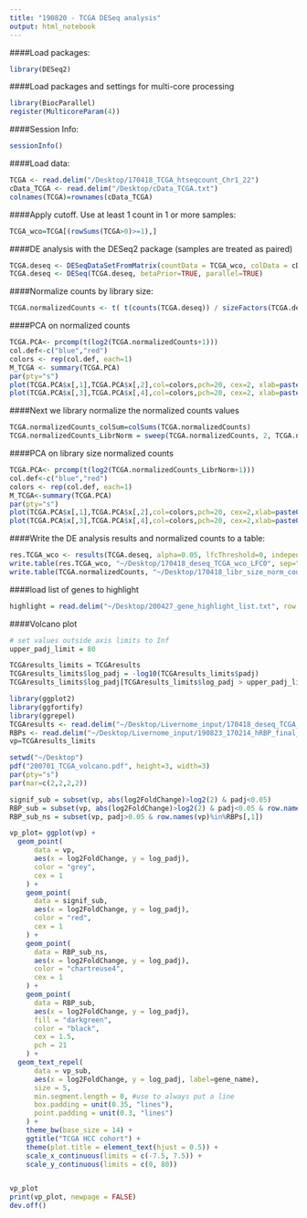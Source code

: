 ```yaml
---
title: "190820 - TCGA DESeq analysis"
output: html_notebook
---
```


####Load packages:
```r
library(DESeq2)
```

####Load packages and settings for multi-core processing
```r
library(BiocParallel)
register(MulticoreParam(4))
```


####Session Info:
```r
sessionInfo()
```

####Load data:
```r
TCGA <- read.delim("/Desktop/170418_TCGA_htseqcount_Chr1_22")
cData_TCGA <- read.delim("/Desktop/cData_TCGA.txt")
colnames(TCGA)=rownames(cData_TCGA)
```

####Apply cutoff. Use at least 1 count in 1 or more samples:
```r
TCGA_wco=TCGA[(rowSums(TCGA>0)>=1),]
```

####DE analysis with the DESeq2 package (samples are treated as paired)
```r
TCGA.deseq <- DESeqDataSetFromMatrix(countData = TCGA_wco, colData = cData_TCGA, design = ~ ID + Stage)
TCGA.deseq <- DESeq(TCGA.deseq, betaPrior=TRUE, parallel=TRUE)
```

####Normalize counts by library size:
```r
TCGA.normalizedCounts <- t( t(counts(TCGA.deseq)) / sizeFactors(TCGA.deseq) )
```

####PCA on normalized counts
```r
TCGA.PCA<- prcomp(t(log2(TCGA.normalizedCounts+1)))
col.def<-c("blue","red")
colors <- rep(col.def, each=1)
M_TCGA <- summary(TCGA.PCA)
par(pty="s")
plot(TCGA.PCA$x[,1],TCGA.PCA$x[,2],col=colors,pch=20, cex=2, xlab=paste0("PC1 (", round(M_TCGA$importance[2,1]*100), "%)"),ylab=paste0("PC2 (", round(M_TCGA$importance[2,2]*100), "%)"))
plot(TCGA.PCA$x[,3],TCGA.PCA$x[,4],col=colors,pch=20, cex=2, xlab=paste0("PC3 (", round(M_TCGA$importance[2,3]*100), "%)"),ylab=paste0("PC4 (", round(M_TCGA$importance[2,4]*100), "%)"))
```

####Next we library normalize the normalized counts values
```r
TCGA.normalizedCounts_colSum=colSums(TCGA.normalizedCounts)
TCGA.normalizedCounts_LibrNorm = sweep(TCGA.normalizedCounts, 2, TCGA.normalizedCounts_colSum, `/`)*(mean(colSums(TCGA.normalizedCounts)))
```

####PCA on library size normalized counts
```r
TCGA.PCA<- prcomp(t(log2(TCGA.normalizedCounts_LibrNorm+1)))
col.def<-c("blue","red")
colors <- rep(col.def, each=1)
M_TCGA<-summary(TCGA.PCA)
par(pty="s")
plot(TCGA.PCA$x[,1],TCGA.PCA$x[,2],col=colors,pch=20, cex=2,xlab=paste0("PC1 (", round(M_TCGA$importance[2,1]*100), "%)"),ylab=paste0("PC2 (", round(M_TCGA$importance[2,2]*100),"%)"))
plot(TCGA.PCA$x[,3],TCGA.PCA$x[,4],col=colors,pch=20, cex=2,xlab=paste0("PC3 (", round(M_TCGA$importance[2,3]*100), "%)"),ylab=paste0("PC4 (", round(M_TCGA$importance[2,4]*100),"%)"))
```

####Write the DE analysis results and normalized counts to a table:
```r
res.TCGA_wco <- results(TCGA.deseq, alpha=0.05, lfcThreshold=0, independentFiltering = TRUE, contrast = list("StagePrimary_Tumor","StageSolid_Tissue_Normal"))
write.table(res.TCGA_wco, "~/Desktop/170418_deseq_TCGA_wco_LFC0", sep="\t")
write.table(TCGA.normalizedCounts, "~/Desktop/170418_libr_size_norm_counts_TCGA", sep="\t")
```

####load list of genes to highlight
```r
highlight = read.delim("~/Desktop/200427_gene_highlight_list.txt", row.names = 1, header=TRUE)
```

####Volcano plot
```r
# set values outside axis limits to Inf
upper_padj_limit = 80

TCGAresults_limits = TCGAresults
TCGAresults_limits$log_padj = -log10(TCGAresults_limits$padj)
TCGAresults_limits$log_padj[TCGAresults_limits$log_padj > upper_padj_limit] = Inf
```

```r
library(ggplot2)
library(ggfortify)
library(ggrepel)
TCGAresults <- read.delim("~/Desktop/Livernome_input/170418_deseq_TCGA_wco_LFC0", sep="\t")
RBPs <- read.delim("~/Desktop/Livernome_input/190823_170214_hRBP_final_list.txt")
vp=TCGAresults_limits

setwd("~/Desktop")
pdf("200701_TCGA_volcano.pdf", height=3, width=3)
par(pty="s")
par(mar=c(2,2,2,2))

signif_sub = subset(vp, abs(log2FoldChange)>log2(2) & padj<0.05)
RBP_sub = subset(vp, abs(log2FoldChange)>log2(2) & padj<0.05 & row.names(vp)%in%RBPs[,1])
RBP_sub_ns = subset(vp, padj>0.05 & row.names(vp)%in%RBPs[,1])

vp_plot= ggplot(vp) +
  geom_point(
      data = vp,
      aes(x = log2FoldChange, y = log_padj),
      color = "grey",
      cex = 1
    ) +
    geom_point(
      data = signif_sub,
      aes(x = log2FoldChange, y = log_padj),
      color = "red",
      cex = 1
    ) +
    geom_point(
      data = RBP_sub_ns,
      aes(x = log2FoldChange, y = log_padj),
      color = "chartreuse4",
      cex = 1
    ) +
    geom_point(
      data = RBP_sub,
      aes(x = log2FoldChange, y = log_padj),
      fill = "darkgreen",
      color = "black",
      cex = 1.5,
      pch = 21
    ) +
  geom_text_repel(
      data = vp_sub,
      aes(x = log2FoldChange, y = log_padj, label=gene_name),
      size = 5,
      min.segment.length = 0, #use to always put a line
      box.padding = unit(0.35, "lines"),
      point.padding = unit(0.3, "lines")
    ) +
    theme_bw(base_size = 14) +
    ggtitle("TCGA HCC cohort") +
    theme(plot.title = element_text(hjust = 0.5)) +
    scale_x_continuous(limits = c(-7.5, 7.5)) +
    scale_y_continuous(limits = c(0, 80))


vp_plot
print(vp_plot, newpage = FALSE)
dev.off()
```
